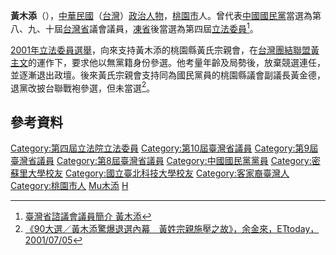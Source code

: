 {{Infobox_officeholder
| name = 黃木添
| image name =
| width = 
| now = 中華民國（台灣）政治人士 
| period = 
| Sex = 男 
| Native place = 
| date of birth = {{Birth date and age|1936|11|10}}
| party = {{Kmt|19px}}
| place of birth = {{TWN-JPN}}[[新竹州|新竹州]][[桃園郡|桃園郡]][[桃園街|桃園街]]
| educate = 
*[[省立台北工專|省立台北工專]]電機科畢業
*[[國立台灣教育學院|國立台灣教育學院]]工業教育學系畢業
*美國[[東北密蘇里州立大學|東北密蘇里州立大學]]工業教育研究所碩士
*美國[[密蘇里大學|密蘇里大學]]博士班研究
| past = 
*中學教師、主任
*私立大興高級中學校長
*第八屆台灣省議會議員<br><span style="color: blue;">(1985年-1989年)</span>
*第九屆台灣省議會議員<br><span style="color: blue;">(1989年-1994年)</span>
*第十屆台灣省議會議員<br><span style="color: blue;">(1994年-1998年)</span> 
*國民黨臺灣省黨部委員、評議委員、省議會黨團副書記長
*世界客屬總會常務理事
*世界黃姓宗親總會副理事長
*桃園縣教育會理事長
*中華民國優質生活促進會理事長
*第四屆立法委員<br><span style="color: blue;">(1999年-2002年)</span>
}}
'''黃木添'''（{{bd|1936年|11月10日|catIdx=Huang黃木添}}），[[中華民國|中華民國]]（[[台灣|台灣]]）[[政治人物|政治人物]]，[[桃園市|桃園市]]人。曾代表[[中國國民黨|中國國民黨]]當選為第八、九、十屆[[台灣省|台灣省]]議會議員，[[凍省|凍省]]後當選為第四屆[[立法委員|立法委員]]<ref>[http://www.tpa.gov.tw/big5/Councilor/Councilor_view.asp?id=233&cid=2&urlID=20 臺灣省諮議會議員簡介 黃木添]</ref>。

[[2001年中華民國立法委員選舉|2001年立法委員選舉]]，向來支持黃木添的桃園縣黃氏宗親會，在[[台灣團結聯盟|台灣團結聯盟]][[黃主文|黃主文]]的運作下，要求他以無黨籍身份參選。他考量年齡及局勢後，放棄競選連任，並逐漸退出政壇。後來黃氏宗親會支持同為國民黨員的桃園縣議會副議長黃金德，退黨改披台聯戰袍參選，但未當選<ref>[http://www.nownews.com/2001/07/05/1079-511201.htm 《90大選／黃木添驚爆退選內幕　黃姓宗親施壓之故》，余金來，ETtoday，2001/07/05]</ref>。

==參考資料==
<div class="references-small">
<references />
</div>

{{TW-poli-bio-stub}}

{{DEFAULTSORT:Huang黃木添}}
[[Category:第四屆立法院立法委員|Category:第四屆立法院立法委員]]
[[Category:第10屆臺灣省議員|Category:第10屆臺灣省議員]]
[[Category:第9屆臺灣省議員|Category:第9屆臺灣省議員]]
[[Category:第8屆臺灣省議員|Category:第8屆臺灣省議員]]
[[Category:中國國民黨黨員|Category:中國國民黨黨員]]
[[Category:密蘇里大學校友|Category:密蘇里大學校友]]
[[Category:國立臺北科技大學校友|Category:國立臺北科技大學校友]]
[[Category:客家裔臺灣人|Category:客家裔臺灣人]]
[[Category:桃園市人|Category:桃園市人]]
[[Category:黃姓|Mu木添]]
[[Category:杜魯門州立大學校友|H]]